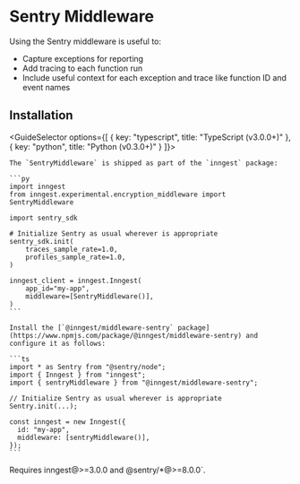 
# Sentry Middleware


Using the Sentry middleware is useful to:
- Capture exceptions for reporting
- Add tracing to each function run
- Include useful context for each exception and trace like function ID and event names


## Installation

<GuideSelector
  options={[
    { key: "typescript", title: "TypeScript (v3.0.0+)" },
    { key: "python", title: "Python (v0.3.0+)" }
  ]}>


  <GuideSection show="python">

    The `SentryMiddleware` is shipped as part of the `inngest` package:

    ```py
    import inngest
    from inngest.experimental.encryption_middleware import SentryMiddleware

    import sentry_sdk

    # Initialize Sentry as usual wherever is appropriate
    sentry_sdk.init(
        traces_sample_rate=1.0,
        profiles_sample_rate=1.0,
    )

    inngest_client = inngest.Inngest(
        app_id="my-app",
        middleware=[SentryMiddleware()],
    )
    ```


  </GuideSection>

  <GuideSection show="typescript">

    Install the [`@inngest/middleware-sentry` package](https://www.npmjs.com/package/@inngest/middleware-sentry) and configure it as follows:

    ```ts
    import * as Sentry from "@sentry/node";
    import { Inngest } from "inngest";
    import { sentryMiddleware } from "@inngest/middleware-sentry";

    // Initialize Sentry as usual wherever is appropriate
    Sentry.init(...);

    const inngest = new Inngest({
      id: "my-app",
      middleware: [sentryMiddleware()],
    });
    ```

  <Callout>
    Requires inngest@>=3.0.0 and @sentry/*@>=8.0.0`.
  </Callout>

  </GuideSection>


</GuideSelector>